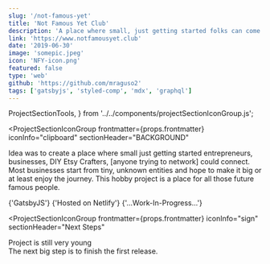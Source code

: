```yaml
---
slug: '/not-famous-yet'
title: 'Not Famous Yet Club'
description: 'A place where small, just getting started folks can come together. For all those future famous people ⭐'
link: 'https://www.notfamousyet.club'
date: '2019-06-30'
image: 'somepic.jpeg'
icon: 'NFY-icon.png'
featured: false
type: 'web'
github: 'https://github.com/mraguso2'
tags: ['gatsbyjs', 'styled-comp', 'mdx', 'graphql']
---
```


  ProjectSectionTools,
} from '../../components/projectSectionIconGroup.js';

<ProjectSectionTop frontmatter={props.frontmatter} />

<ProjectSectionIconGroup
  frontmatter={props.frontmatter}
  iconInfo="clipboard"
  sectionHeader="BACKGROUND"
>
  Idea was to create a place where small just getting started entrepreneurs,
  businesses, DIY Etsy Crafters, [anyone trying to network] could connect. Most
  businesses start from tiny, unknown entities and hope to make it big or at
  least enjoy the journey. This hobby project is a place for all those future
  famous people.
</ProjectSectionIconGroup>

<ProjectSectionTools frontmatter={props.frontmatter}>
  {'GatsbyJS'}
  {'Hosted on Netlify'}
  {'...Work-In-Progress...'}
</ProjectSectionTools>

<ProjectSectionIconGroup
  frontmatter={props.frontmatter}
  iconInfo="sign"
  sectionHeader="Next Steps"
>
  Project is still very young <br /> The next big step is to finish the first
  release.
</ProjectSectionIconGroup>
